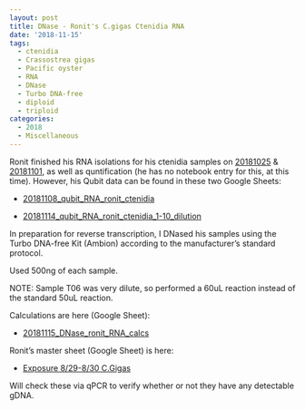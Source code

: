 ```yaml
---
layout: post
title: DNase - Ronit's C.gigas Ctenidia RNA
date: '2018-11-15'
tags:
  - ctenidia
  - Crassostrea gigas
  - Pacific oyster
  - RNA
  - DNase
  - Turbo DNA-free
  - diploid
  - triploid
categories:
  - 2018
  - Miscellaneous
---
```

Ronit finished his RNA isolations for his ctenidia samples on [20181025](https://genefish.wordpress.com/2018/10/25/ronits-notebook-rna-extraction-for-c-gigas-desiccation-elevated-temperature-samples-round-2/) & [20181101](https://genefish.wordpress.com/2018/10/25/ronits-notebook-rna-extraction-for-c-gigas-desiccation-elevated-temperature-samples-round-2/), as well as quntification (he has no notebook entry for this, at this time). However, his Qubit data can be found in these two Google Sheets:

- [20181108_qubit_RNA_ronit_ctenidia](https://docs.google.com/spreadsheets/d/1fb3nVN85sMEAO5wM8O6li8Z9vDQXVXIAenzmig2WHUc/edit?usp=sharing)

- [20181114_qubit_RNA_ronit_ctenidia_1-10_dilution](https://docs.google.com/spreadsheets/d/1guXLs2mq0uV8bXmEET2HAlxrT_isBa5UL1Y3yy0KgR8/edit?usp=sharing)

In preparation for reverse transcription, I DNased his samples using the Turbo DNA-free Kit (Ambion) according to the manufacturer's standard protocol.

Used 500ng of each sample.

NOTE: Sample T06 was very dilute, so performed a 60uL reaction instead of the standard 50uL reaction.

Calculations are here (Google Sheet):

- [20181115_DNase_ronit_RNA_calcs](https://docs.google.com/spreadsheets/d/13GLxHpUqUpeHkAG_mozxHRveNY61DDz5Tau2HcniRgY/edit?usp=sharing)

Ronit's master sheet (Google Sheet) is here:

- [Exposure 8/29-8/30 C.Gigas](https://docs.google.com/spreadsheets/d/17mv8gMbmaldggA8Zf0RwBeNF_O4faY8dJFg31XO63K4/edit?usp=sharing)

Will check these via qPCR to verify whether or not they have any detectable gDNA.
